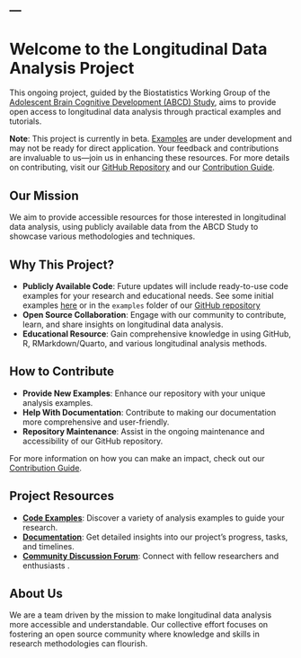 ---
---

# Welcome to the Longitudinal Data Analysis Project

This ongoing project, guided by the Biostatistics Working Group of the [Adolescent Brain Cognitive Development (ABCD) Study](https://abcdstudy.org/), aims to provide open access to longitudinal data analysis through practical examples and tutorials.

::: {.callout-important}
**Note**: This project is currently in beta. [Examples](https://opendevsci.github.io/LongDev-ABCD/examples/examples.html) are under development and may not be ready for direct application. Your feedback and contributions are invaluable to us—join us in enhancing these resources. For more details on contributing, visit our [GitHub Repository](https://github.com/OpenDevSci/LongDev-ABCD) and our [Contribution Guide](https://github.com/OpenDevSci/LongDev-ABCD/blob/main/docs/Contributing.md).
:::

## Our Mission

We aim to provide accessible resources for those interested in longitudinal data analysis, using publicly available data from the ABCD Study to showcase various methodologies and techniques.

## Why This Project?

- **Publicly Available Code**: Future updates will include ready-to-use code examples for your research and educational needs. See some initial examples [here](https://opendevsci.github.io/LongDev-ABCD/examples/examples.html) or in the `examples` folder of our [GitHub repository](https://github.com/OpenDevSci/LongDev-ABCD)
- **Open Source Collaboration**: Engage with our community to contribute, learn, and share insights on longitudinal data analysis.
- **Educational Resource**: Gain comprehensive knowledge in using GitHub, R, RMarkdown/Quarto, and various longitudinal analysis methods.

## How to Contribute

- **Provide New Examples**: Enhance our repository with your unique analysis examples.
- **Help With Documentation**: Contribute to making our documentation more comprehensive and user-friendly.
- **Repository Maintenance**: Assist in the ongoing maintenance and accessibility of our GitHub repository.

For more information on how you can make an impact, check out our [Contribution Guide](https://github.com/OpenDevSci/LongDev-ABCD/blob/main/docs/Contributing.md).

## Project Resources

- **[Code Examples](https://github.com/OpenDevSci/LongDev-ABCD)**: Discover a variety of analysis examples to guide your research.
- **[Documentation](https://github.com/orgs/OpenDevSci/projects/13)**: Get detailed insights into our project's progress, tasks, and timelines.
- **[Community Discussion Forum](https://github.com/orgs/OpenDevSci/discussions)**: Connect with fellow researchers and enthusiasts .

## About Us

We are a team driven by the mission to make longitudinal data analysis more accessible and understandable. Our collective effort focuses on fostering an open source community where knowledge and skills in research methodologies can flourish.

